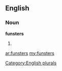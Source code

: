 ==English==

===Noun===
'''funsters'''

# {{plural of|[[funster]]}}

[[Category:English plurals]]

[[ar:funsters]]
[[my:funsters]]